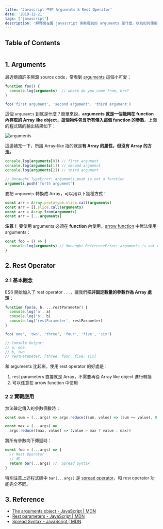 ```yaml
---
title: 'Javascript 中的 Arguments & Rest Operator'
date: '2019-12-21'
tags: ['javascript']
description: '解釋常在舊 javascript 專案看到的 arguments 是什麼，以及如何使用較新潮的 rest operator 語法。'
---
```


## Table of Contents

```toc
```

## 1. Arguments

最近閱讀許多開源 source code，常看到 [arguments](https://developer.mozilla.org/en-US/docs/Web/JavaScript/Reference/Functions/arguments) 這個小可愛：

```js
function foo() {
  console.log(arguments)  // where do you come from, bro?
}

foo('first argument', 'second argument', 'third argument')
```

這個 `arguments` 到底是什麼？簡單來說，**arguments 就是一個能夠在 function 內存取的 Array like object，這個物件包含所有傳入這個 function 的參數**。上面的程式碼的輸出結果如下：

![arguments](../images/arguments/001.png)

這邊補充一下，所謂 Array-like 指的就是**有 Array 的屬性，但沒有 Array 的方法。**

```js
console.log(arguments[0]) // first argument
console.log(arguments[1]) // second argument
console.log(arguments[2]) // third argument

// Uncaught TypeError: arguments.push is not a function
arguments.push('forth argument')
```

要把 `arguments` 轉換成 Array，可以用以下幾種方式：

```js
const arr = Array.prototype.slice.call(arguments)
const arr = [].slice.call(arguments)
const arr = Array.from(arguments)
const arr = [...arguments]
```

**注意！** 要使用 arguments 必須在 **function** 內使用，[arrow function](https://developer.mozilla.org/en-US/docs/Web/JavaScript/Reference/Functions/Arrow_functions) 中無法使用 arguments：

```js
const foo = () => {
  console.log(arguments) // Uncaught ReferenceError: arguments is not defined
}
```

## 2. Rest Operator

### 2.1 基本觀念

ES6 開始加入了 rest operator `...`，讓我們**把非固定數量的參數作為 Array 處理**：

```js
function foo(a, b, ...restParameter) {
  console.log('a', a)
  console.log('b', b)
  console.log('restParameter', restParameter)
}

foo('one', 'two', 'three', 'four', 'five', 'six')

// Console Output:
// a, one
// b, two
// restParameter, [three, four, five, six]
```

和 arguments 比起來，使用 rest operator 的好處是：

1. rest parameters 直接就是 Array，不需要再從 Array like object 進行轉換
2. 可以任意在 arrow function 中使用

### 2.2 實戰應用

無法確定傳入的參數個數時：

```js
const sum = (...args) => args.reduce((sum, value) => (sum += value), 0)

const max = (...args) =>
  args.reduce((max, value) => (value > max ? value : max))
```

將所有參數向下傳遞時：

```js
const foo = (...args) => {
  // Rest Operator
  // 略
  return bar(...args) //  Spread Syntax
}
```

特別注意上述程式碼中 `bar(...args)` 是 [spread operator](https://developer.mozilla.org/en-US/docs/Web/JavaScript/Reference/Operators/Spread_syntax)，和 rest operator 功能完全不同。

## 3. Reference

- [The arguments object - JavaScript | MDN](https://developer.mozilla.org/en-US/docs/Web/JavaScript/Reference/Functions/arguments)
- [Rest parameters - JavaScript | MDN](https://developer.mozilla.org/en-US/docs/Web/JavaScript/Reference/Functions/rest_parameters)
- [Spread Syntax - JavaScript | MDN](https://developer.mozilla.org/en-US/docs/Web/JavaScript/Reference/Operators/Spread_syntax)
